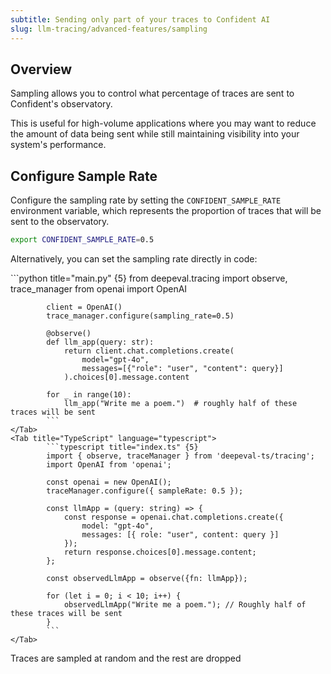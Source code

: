 ```yaml
---
subtitle: Sending only part of your traces to Confident AI
slug: llm-tracing/advanced-features/sampling
---
```


## Overview

Sampling allows you to control what percentage of traces are sent to Confident's observatory.

<Info>
This is useful for high-volume applications where you may want to reduce the amount of data being sent while still maintaining visibility into your system's performance. 
</Info>

## Configure Sample Rate

Configure the sampling rate by setting the `CONFIDENT_SAMPLE_RATE` environment variable, which represents the proportion of traces that will be sent to the observatory.

```bash 
export CONFIDENT_SAMPLE_RATE=0.5 
```

Alternatively, you can set the sampling rate directly in code:

<Tabs>
    <Tab title="Python" language="python">
            ```python title="main.py" {5}
            from deepeval.tracing import observe, trace_manager
            from openai import OpenAI
            
            client = OpenAI()
            trace_manager.configure(sampling_rate=0.5)
            
            @observe()
            def llm_app(query: str):
                return client.chat.completions.create(
                    model="gpt-4o",
                    messages=[{"role": "user", "content": query}]
                ).choices[0].message.content
            
            for _ in range(10):
                llm_app("Write me a poem.")  # roughly half of these traces will be sent
            ```
    </Tab>
    <Tab title="TypeScript" language="typescript">
            ```typescript title="index.ts" {5}
            import { observe, traceManager } from 'deepeval-ts/tracing';
            import OpenAI from 'openai';

            const openai = new OpenAI();
            traceManager.configure({ sampleRate: 0.5 });

            const llmApp = (query: string) => {
                const response = openai.chat.completions.create({
                    model: "gpt-4o",
                    messages: [{ role: "user", content: query }]
                });
                return response.choices[0].message.content;
            };

            const observedLlmApp = observe({fn: llmApp});

            for (let i = 0; i < 10; i++) {
                observedLlmApp("Write me a poem."); // Roughly half of these traces will be sent
            }
            ```
    </Tab>

</Tabs>

<Note>
Traces are sampled at random and the rest are dropped
</Note>

